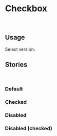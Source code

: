 

<Meta title="Components/Checkbox" component={Checkbox}></Meta>

# Checkbox

<br />

## Usage

<Story name="Basic">
  <form>
    <p>Select version:</p>
    <div><Checkbox label="Java SE 8" /></div>
    <div><Checkbox label="Java SE 11 " /></div>
    <div><Checkbox label="Java SE 17" /></div>
  </form>
</Story>

<Props of={Checkbox} />

## Stories

<br />

### Default

<Preview>
  <Story name="ColorBasic">
    <Checkbox label="My label" />
  </Story>
</Preview>

### Checked

<Preview>
  <Story name="Checked">
    <Checkbox checked label="My label" />
  </Story>
</Preview>

### Disabled

<Preview>
  <Story name="Disabled">
    <Checkbox disabled label="My label" />
  </Story>
</Preview>

### Disabled (checked)

<Preview>
  <Story name="DisabledChecked">
    <Checkbox disabled checked label="My label" />
  </Story>
</Preview>
